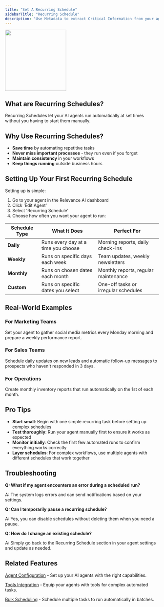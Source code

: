 ```yaml
---
title: "Set A Recurring Schedule"
sidebarTitle: "Recurring Schedule"
description: "Use Metadata to extract Critical Information from your agent"
---
```


<img 
  height="200"  
  src="/images/agent/recurring-schedule.png" 
/>

## What are Recurring Schedules?

Recurring Schedules let your AI agents run automatically at set times without you having to start them manually.

## Why Use Recurring Schedules?

- **Save time** by automating repetitive tasks
- **Never miss important processes** - they run even if you forget
- **Maintain consistency** in your workflows
- **Keep things running** outside business hours

## Setting Up Your First Recurring Schedule

Setting up is simple:

1. Go to your agent in the Relevance AI dashboard
2. Click 'Edit Agent'
3. Select 'Recurring Schedule'
4. Choose how often you want your agent to run:

| Schedule Type | What It Does | Perfect For |
| --- | --- | --- |
| **Daily** | Runs every day at a time you choose | Morning reports, daily check-ins |
| **Weekly** | Runs on specific days each week | Team updates, weekly newsletters |
| **Monthly** | Runs on chosen dates each month | Monthly reports, regular maintenance |
| **Custom** | Runs on specific dates you select | One-off tasks or irregular schedules |

## Real-World Examples

### For Marketing Teams

Set your agent to gather social media metrics every Monday morning and prepare a weekly performance report.

### For Sales Teams

Schedule daily updates on new leads and automatic follow-up messages to prospects who haven't responded in 3 days.

### For Operations

Create monthly inventory reports that run automatically on the 1st of each month.

## Pro Tips

- **Start small**: Begin with one simple recurring task before setting up complex schedules
- **Test thoroughly**: Run your agent manually first to ensure it works as expected
- **Monitor initially**: Check the first few automated runs to confirm everything works correctly
- **Layer schedules**: For complex workflows, use multiple agents with different schedules that work together

## Troubleshooting

**Q: What if my agent encounters an error during a scheduled run?**

A: The system logs errors and can send notifications based on your settings.

**Q: Can I temporarily pause a recurring schedule?**

A: Yes, you can disable schedules without deleting them when you need a pause.

**Q: How do I change an existing schedule?**

A: Simply go back to the Recurring Schedule section in your agent settings and update as needed.

## Related Features

[Agent Configuration](https://relevanceai.com/docs/agent/agent-configuration) - Set up your AI agents with the right capabilities.

[Tools Integration](https://relevanceai.com/docs/tool/create-a-tool) - Equip your agents with tools for complex automated tasks.

[Bulk Scheduling](https://relevanceai.com/docs/agent/customise-agent/bulk-schedule) - Schedule multiple tasks to run automatically in batches.